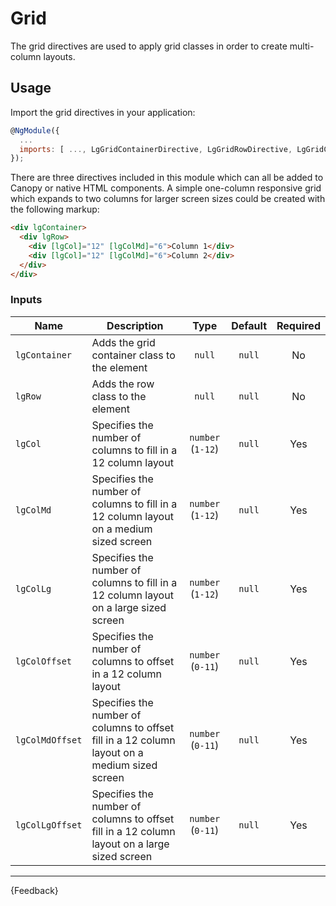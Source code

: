 
<Meta title="Helpers/Directives/Grid/Guide" />

# Grid
The grid directives are used to apply grid classes in order to create multi-column layouts.

## Usage
Import the grid directives in your application:

```js
@NgModule({
  ...
  imports: [ ..., LgGridContainerDirective, LgGridRowDirective, LgGridColDirective  ],
});
```

There are three directives included in this module which can all be added to Canopy or native HTML components.
A simple one-column responsive grid which expands to two columns for larger screen sizes could be created with the following markup:

```html
<div lgContainer>
  <div lgRow>
    <div [lgCol]="12" [lgColMd]="6">Column 1</div>
    <div [lgCol]="12" [lgColMd]="6">Column 2</div>
  </div>
</div>
```

### Inputs
| Name            | Description                                                                                   |       Type        | Default | Required |
|-----------------|-----------------------------------------------------------------------------------------------|:-----------------:|:-------:|:--------:|
| `lgContainer`   | Adds the grid container class to the element                                                  |      `null`       | `null`  |    No    |
| `lgRow`         | Adds the row class to the element                                                             |      `null`       | `null`  |    No    |
| `lgCol`         | Specifies the number of columns to fill in a 12 column layout                                 | `number` (`1-12`) | `null`  |   Yes    |
| `lgColMd`       | Specifies the number of columns to fill in a 12 column layout on a medium sized screen        | `number` (`1-12`) | `null`  |   Yes    |
| `lgColLg`       | Specifies the number of columns to fill in a 12 column layout on a large sized screen         | `number` (`1-12`) | `null`  |   Yes    |
| `lgColOffset`   | Specifies the number of columns to offset in a 12 column layout                               | `number` (`0-11`) | `null`  |   Yes    |
| `lgColMdOffset` | Specifies the number of columns to offset fill in a 12 column layout on a medium sized screen | `number` (`0-11`) | `null`  |   Yes    |
| `lgColLgOffset` | Specifies the number of columns to offset fill in a 12 column layout on a large sized screen  | `number` (`0-11`) | `null`  |   Yes    |

---

<Markdown>{Feedback}</Markdown>
